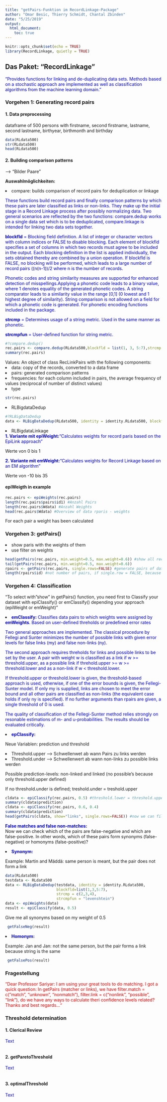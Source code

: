 ```yaml
---
title: "getPairs-Funktion im RecordLinkage-Package"
author: "Omar Besic, Thierry Schmidt, Chantal Zbinden"
date: "5/25/2019"
output:
  html_document:
    toc: true
---
```

<span style="color:blue">
```r
knitr::opts_chunk$set(echo = TRUE)
library(RecordLinkage, quietly = TRUE)
```

## Das Paket: "RecordLinkage"
<p><span style="color:blue">"Provides functions for linking and de-duplicating data sets. Methods based on a stochastic approach are implemented as well as classification algorithms from the machine learning domain."</span></p>

### Vorgehen 1: Generating record pairs

#### 1. Data preprocessing
dataframe of 500 persons with firstname, second firstname, lastname, second lastname, birthyear, birthmonth and birthday

```r
data(RLdata500)
str(RLdata500)
head(RLdata500)
```

#### 2. Building comparison patterns 
--> "Bilder Paare"

<b>Auswahlmöglichkeiten:</b>

<li>compare: builds comparison of record pairs for deduplication or linkage</li>

<p><span style="color:blue">These functions build record pairs and finally comparison patterns by which these pairs are later classified as links or non-links. They make up the initial stage in a Record Linkage process after possibly normalizing data. Two general scenarios are reflected by the two functions: compare.dedup works on a single data set which is to be deduplicated, compare.linkage is intended for linking two data sets together.</span></p>
<p><span style="color:blue"><strong>blockfld</strong> = Blocking field definition. A list of integer or character vectors with column indices or FALSE to disable blocking. Each element of blockfld specifies a set of columns in which two records must agree to be included in the output. Each blocking definition in the list is applied individually, the sets obtained thereby are combined by a union operation. If blockfld is FALSE, no blocking will be performed, which leads to a large number of record pairs ((n(n-1))/2 where n is the number of records.</span></p>
<p><span style="color:blue">Phonetic codes and string similarity measures are supported for enhanced detection of misspellings.Applying a phonetic code leads to a binary value, where 1 denotes equality of the generated phonetic codes. A string comparator leads to a similarity value in the range [0,1] (0 lowest and 1 highest degree of similarity). String comparison is not allowed on a field for which a phonetic code is generated. For phonetic encoding functions included in the package.</span></p>
<p><span style="color:blue"><strong>strcmp</strong> = Determines usage of a string metric. Used in the same manner as phonetic.</span></p>
<p><span style="color:blue"><strong>strcmpfun</strong> = User-defined function for string metric.</span></p>

```r
#?compare.dedup()
rec.pairs <- compare.dedup(RLdata500,blockfld = list(1, 3, 5:7),strcmp = c(2,3,4),strcmpfun = levenshteinSim)
summary(rec.pairs)
```
Values: An object of class RecLinkPairs with the following components:
<li>data: copy of the records, converted to a data frame</li>
<li>pairs: generated comparison patterns</li>
<li>frequencies: for each column included in pairs, the average frequency of values (reciprocal of number of distinct values)</li>
<li>type</li>
```r
str(rec.pairs)
```
<li>RLBigdataDedup </li>
```r
#?RLBigDataDedup
data <- RLBigDataDedup(RLdata500, identity = identity.RLdata500, blockfld = list(1,3,5:7))
```
<li>RLBigdataLinkage </li>
</span
assign dataframe rec.paris$paris to matches and give me the matches of all rows on which the restriction had be defined in blockfld for 1 = same and 0 = not same

```r
matches <- rec.pairs$pairs
head(matches) #show first 6 record pairs
matches[2,] #show pair in row 2, (id1: 1, id2: 64)
RLdata500[1,] #show patient in row 1
RLdata500[64,] #show patient in row 64

matches[13,] #show pair in row 2, (id1: 2, id2: 43)
RLdata500[2,] #show patient in row 2
RLdata500[43,] #show patient in row 43
```

### Vorgehen 2: Add weight calculation
<p><span style="color:blue"><b>1. Variante mit epiWeight:</b>"Calculates weights for record paris based on the EpiLink approach"</span></p>
Werte von 0 bis 1

<p><span style="color:blue"><b>2. Variante mit emWeight:</b>"Calculates weights for Record Linkage based on an EM algorithm"</span></p>
Werte von -10 bis 35

#### epiWeigth in example
```r
rec.pairs <- epiWeights(rec.pairs)
length(rec.pairs$pairs$id1) #Anzahl Pairs
length(rec.pairs$Wdata) #Anzahl Weights
head(rec.pairs$Wdata) #Overview of data rparis - weights
```
For each pair a weight has been calculated

### Vorgehen 3: getPairs()

<li>show paris with the weights of them</li>
<li>use filter on weights</li>

```r
head(getPairs(rec.pairs, min.weight=0.5, max.weight=0.6)) #show all record pairs with weights between 0.5 and 0.6
tail(getPairs(rec.pairs, min.weight=0.5, max.weight=0.6))
rpairs <- getPairs(rec.pairs, single.rows=FALSE) #generate pairs of data.frame rec.pairs
length(rpairs$id) #not number of pairs, if single.row = FALSE, because 1 pairs use 3 rows

```

### Vorgehen 4: Classification
"To select with "show" in getPairs() function, you need first to Classify your dataset with epiClassify() or emClassify() depending your approach (epiWeight or emWeight)"

<li><span style="color:blue"><strong>emClassify: </strong>Classifies data pairs to which weights were assigned by <b>emWeights</b>. Based on user-defined threholds or predefined error rates</span></li>
<p><span style="color:blue">Two general approaches are implemented. The classical procedure by Fellegi and Sunter minimizes the number of possible links with given error levels for false links (my) and false non-links (ny).</span></p>
<p><span style="color:blue">The second approach requires threholds for links and possible links to be set by the user. A pair with weight w is classified as a link if w >= threshold.upper, as a possible link if threhold.upper >= w >= threshold.lower and as a non-link if w < threshold.lower.</span></p>
<p><span style="color:blue">If threshold.upper or threshold.lower is given, the threshold-based approach is used, otherwise, if one of the error bounds is given, the Fellegi-Sunter model. If only my is supplied, links are chosen to meet the error bound and all other pairs are classified as non-links (the equivalent case holds if only ny is specified). If no further arguments than rpairs are given, a single threshold of 0 is used.</span></p>
<p><span style="color:blue">The quality of classification of the Fellegi-Sunter method relies strongly on resonable estimations of m- and u-probabilities. The results should be evaluated critically.</span></p>

<li><span style="color:blue"><strong>epClassify: </strong></span></li>

Neue Variablen: prediction und threshold

<li>Threshold.upper --> Schwellenwet ab wann Pairs zu links werden</li>
<li>Threshold.under --> Schwellenwert ab wann non-links zu possible links werden</li>

Possible prediction-levels: non-linked and linked (no possible's because only threshold.upper defined)

If no threshold.under is defined; treshold.under = treshold.upper 
</span>
```r
cldata <- epiClassify(rec.pairs, 0.5) #threshold.lower = threshold.upper if not defined
summary(cldata$prediction)
cldata <- epiClassify(rec.pairs, 0.6, 0.4)
summary(cldata$prediction)
head(getPairs(cldata, show="links", single.rows=FALSE)) #now we can filter, show="links", "nonlinks", "possible" or "all"
```

<span style="color:blue"><strong>False matches and false non-matches: </strong></span><br/>
Now we can check which of the pairs are false-negative and which are false-positive. 
In other words, which of these pairs form synonyms (false-negative) or homonyms (false-positive)?

<li><span style="color:blue"><strong>Synonym: </strong></span></li>
Example: Martin and Mäddä: same person is meant, but the pair does not form a link
```r
data(RLdata500)
testdata <- RLdata500
data <- RLBigDataDedup(testdata, identity = identity.RLdata500,
                       blockfld=list(1,3,5:7),
                       strcmp = c(2,3,4),
                       strcmpfun = "levenshtein")
data <- epiWeights(data)
result <- epiClassify(data, 0.5)
```

Give me all synonyms based on my weight of 0.5

```r
 getFalseNeg(result)
```

<li><span style="color:blue"><strong>Homonym: </strong></span></li>
Example: Jan and Jan: not the same person, but the pair forms a link because string is the same
```r
 getFalsePos(result)
```

### Fragestellung
<p><span style="color:red">"Dear Professor Sariyar: I am using your great tools to do matching. I got a quick question: In getPairs (matcher or links), we have filter.match = c("match", "unknown", "nonmatch"), filter.link = c("nonlink", "possible", "link"), do we have any ways to calculate theri confidence levels related? Thanks and best regards..."</span></p>

### Threshold determination

#### 1. Clerical Review
<p><span style="color:blue">Text</span></p>
```r

```
#### 2. getParetoThreshold
<p><span style="color:blue">Text</span></p>
```r

```
#### 3. optimalThreshold
<p><span style="color:blue">Text</span></p>
```r

```

